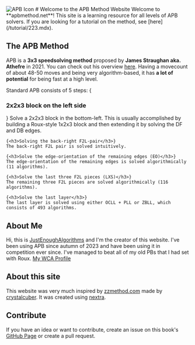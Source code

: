 
<Image src="/images/apb_icon.svg" width={250} height={250} alt="APB Icon"/>
# Welcome to the APB Method Website
Welcome to **apbmethod.net**! This site is a learning resource for all levels of APB solvers. If you are looking for a tutorial on the method, see [here](/tutorial/223.mdx).

## The APB Method
APB is a **3x3 speedsolving method** proposed by **James Straughan aka. Athefre** in 2021. You can check out his overview [here](https://sites.google.com/view/apb-system/overview). Having a movecount of about 48-50 moves and being very algorithm-based, it has **a lot of potential** for being fast at a high level.

Standard APB consists of 5 steps:
<Steps>
    {<h3>2x2x3 block on the left side</h3>}
    Solve a 2x2x3 block in the bottom-left. This is usually accomplished by building a Roux-style 1x2x3 block and then extending it by solving the DF and DB edges.

    {<h3>Solving the back-right F2L-pair</h3>}
    The back-right F2L pair is solved intuitively.

    {<h3>Solve the edge-orientation of the remaining edges (EO)</h3>}
    The edge-orientation of the remaining edges is solved algorithmically (11 algorithms).

    {<h3>Solve the last three F2L pieces (LXS)</h3>}
    The remaining three F2L pieces are solved algorithmically (116 algorithms).

    {<h3>Solve the last layer</h3>}
    The last layer is solved using either OCLL + PLL or ZBLL, which consists of 493 algorithms.
</Steps>

## About Me
Hi, this is [JustEnoughAlgorithms](https://www.youtube.com/@justenoughalgorithms) and I'm the creator of this website. I've been using APB since autumn of 2023 and have been using it in competition ever since. I've managed to beat all of my old PBs that I had set with Roux. [My WCA Profile](https://www.worldcubeassociation.org/persons/2022PERR01)

## About this site
This website was very much inspired by [zzmethod.com](https://zzmethod.com) made by [crystalcuber](https://www.youtube.com/@crystalcuber). It was created using [nextra](https://nextra.site).

## Contribute
If you have an idea or want to contribute, create an issue on this book's [GitHub Page](https://github.com/phalentin/apbmethod.net) or create a pull request.